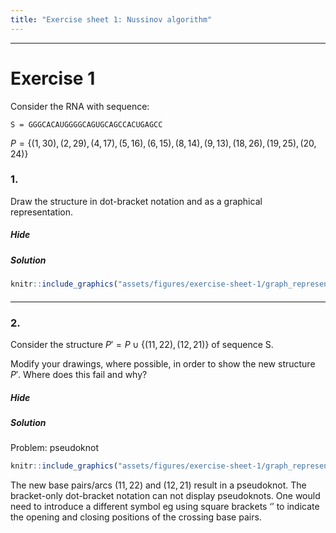 ```yaml
---
title: "Exercise sheet 1: Nussinov algorithm"
---
```


---------------------------------

# Exercise 1

Consider the RNA with sequence:

```
S = GGGCACAUGGGGCAGUGCAGCCACUGAGCC
```

$P = \{(1,30),(2,29),(4,17),(5,16),(6,15),(8,14),(9,13),(18,26),(19,25),(20,24)\}$


### 1.

::: {.question data-latex=""}

Draw the structure in dot-bracket notation and as a graphical representation.

:::

#### {.tabset}

##### Hide


##### Solution

::: {.answer data-latex=""}

```r
knitr::include_graphics("assets/figures/exercise-sheet-1/graph_represention_part1.svg")
```

:::

#### {-}

---------------------------------

### 2.

::: {.question data-latex=""}

Consider the structure $P'=P\cup\{(11,22),(12,21)\}$ of sequence S.

Modify your drawings, where possible, in order to show the new structure $P'$. Where does
this fail and why?

:::

#### {.tabset}

##### Hide

##### Solution

::: {.answer data-latex=""}
Problem: pseudoknot

```r
knitr::include_graphics("assets/figures/exercise-sheet-1/graph_represention_part2.svg")
```

The new base pairs/arcs $(11, 22)$ and $(12, 21)$ result in a pseudoknot.
The bracket-only dot-bracket notation can not display pseudoknots.
One would need to introduce a different symbol eg using square brackets '\texttt{[]}' to indicate the opening and closing positions of the crossing base pairs.
:::

#### {-}

<script src="assets/js/scripts.js"></script>
